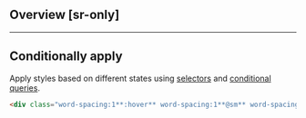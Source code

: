 ## Overview [sr-only]
<Overview/>

---

## Conditionally apply
Apply styles based on different states using [selectors](/docs/state-selectors) and [conditional queries](/docs/conditional-queries).
```html
<div class="word-spacing:1**:hover** word-spacing:1**@sm** word-spacing:1**@dark** word-spacing:1**@print**">…</div>
```

